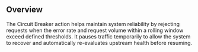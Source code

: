 
## Overview

The Circuit Breaker action helps maintain system reliability by rejecting requests when the error rate and request volume within a rolling window exceed defined thresholds. It pauses traffic temporarily to allow the system to recover and automatically re-evaluates upstream health before resuming.
